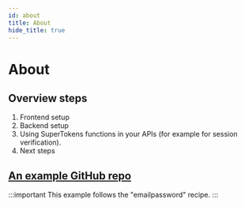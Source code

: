 ```yaml
---
id: about
title: About
hide_title: true
---
```


<!-- COPY SECTION -->
<!-- ./thirdpartyemailpassword/serverless/with-aws-lambda/about.mdx -->
<!-- 1 -->

# About

## Overview steps

1. Frontend setup
2. Backend setup
3. Using SuperTokens functions in your APIs (for example for session verification).
4. Next steps

## [An example GitHub repo](https://github.com/supertokens/supertokens-auth-react/tree/master/examples/with-aws-lambda) 

<!-- END COPY SECTION -->

:::important
This example follows the "emailpassword" recipe.
:::
